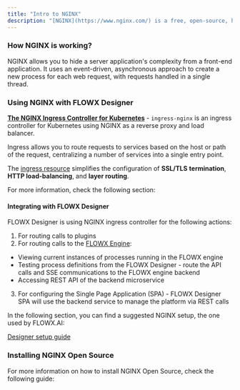 ```yaml
---
title: "Intro to NGINX"
description: "[NGINX](https://www.nginx.com/) is a free, open-source, high-performance web server with a rich feature set, simple configuration, and low resource consumption that can also function as a reverse proxy, load balancer, mail proxy, HTTP cache, and many other things."
---
```


### How NGINX is working?

NGINX allows you to hide a server application's complexity from a front-end application. It uses an event-driven, asynchronous approach to create a new process for each web request, with requests handled in a single thread.

### Using NGINX with FLOWX Designer

[**The NGINX Ingress Controller for Kubernetes**](https://kubernetes.github.io/ingress-nginx/) - `ingress-nginx` is an ingress controller for Kubernetes using NGINX as a reverse proxy and load balancer.

Ingress allows you to route requests to services based on the host or path of the request, centralizing a number of services into a single entry point.

The [ingress resource](https://www.nginx.com/products/nginx-ingress-controller/nginx-ingress-resources/) simplifies the configuration of **SSL/TLS** **termination**, **HTTP load-balancing**, and **layer routing**.

For more information, check the following section:

<Card title ="Using NGINX as a K8s ingress controller" icon ="link" href ="https://www.nginx.com/resources/videos/using-nginx-as-a-kubernetes-ingress-controller"></Card>

#### Integrating with FLOWX Designer

FLOWX Designer is using NGINX ingress controller for the following actions:

1. For routing calls to plugins
2. For routing calls to the [FLOWX Engine](../../../platform-deep-dive/core-components/flowx-engine.md):

* Viewing current instances of processes running in the FLOWX engine
* Testing process definitions from the FLOWX Designer - route the API calls and SSE communications to the FLOWX engine backend
* Accessing REST API of the backend microservice

3. For configuring the Single Page Application (SPA) - FLOWX Designer SPA will use the backend service to manage the platform via REST calls

In the following section, you can find a suggested NGINX setup, the one used by FLOWX.AI:

[Designer setup guide](../../../flowx-designer/designer-setup-guide/designer-setup-guide.md)

### Installing NGINX Open Source

For more information on how to install NGINX Open Source, check the following guide:

<Card title ="NGINX Admin Guide" icon ="link" href="https://docs.nginx.com/nginx/admin-guide/installing-nginx/installing-nginx-open-source?_ga=2.31029759.1179818521.1651763502-1509066026.1651763502"></Card>
